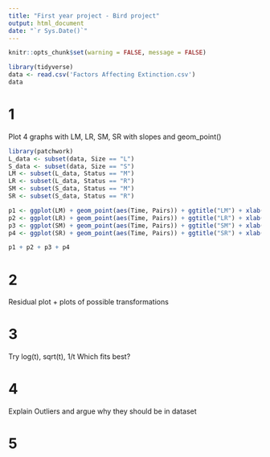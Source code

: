 ```yaml
---
title: "First year project - Bird project"
output: html_document
date: "`r Sys.Date()`"
---
```


```r
knitr::opts_chunk$set(warning = FALSE, message = FALSE) 
```


```r
library(tidyverse)
data <- read.csv('Factors Affecting Extinction.csv')
data
```


# 1 
Plot 4 graphs with LM, LR, SM, SR with slopes and geom_point()

```r
library(patchwork)
L_data <- subset(data, Size == "L")
S_data <- subset(data, Size == "S")
LM <- subset(L_data, Status == "M")
LR <- subset(L_data, Status == "R")
SM <- subset(S_data, Status == "M")
SR <- subset(S_data, Status == "R")

p1 <- ggplot(LM) + geom_point(aes(Time, Pairs)) + ggtitle("LM") + xlab("Time in thousands [Y]") + ylab("Nr. of Pairs") + theme(plot.title = element_text(hjust = 0.5))
p2 <- ggplot(LR) + geom_point(aes(Time, Pairs)) + ggtitle("LR") + xlab("Time in thousands [Y]") + ylab("Nr. of Pairs") + theme(plot.title = element_text(hjust = 0.5))
p3 <- ggplot(SM) + geom_point(aes(Time, Pairs)) + ggtitle("SM") + xlab("Time in thousands [Y]") + ylab("Nr. of Pairs") + theme(plot.title = element_text(hjust = 0.5))
p4 <- ggplot(SR) + geom_point(aes(Time, Pairs)) + ggtitle("SR") + xlab("Time in thousands [Y]") + ylab("Nr. of Pairs") + theme(plot.title = element_text(hjust = 0.5))

p1 + p2 + p3 + p4

```



# 2
Residual plot + plots of possible transformations

# 3
Try log(t), sqrt(t), 1/t
Which fits best?

# 4
Explain Outliers and argue why they should be in dataset

# 5 



